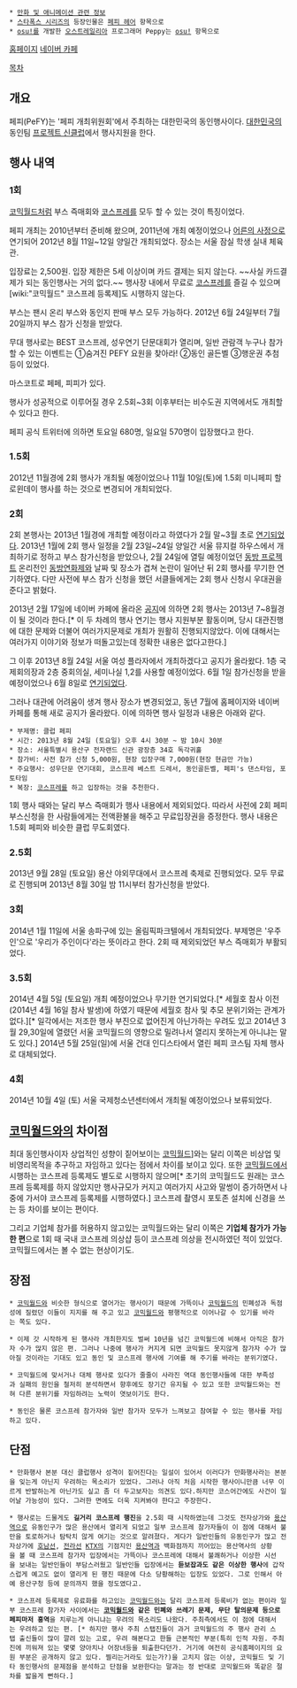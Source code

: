  * [[만화 및 애니메이션 관련 정보]]
 * [[스타폭스 시리즈]]의 등장인물은 [[페피 헤어]] 항목으로
 * [[osu!]]를 개발한 [[오스트레일리아]] 프로그래머 Peppy는 [[osu!]] 항목으로

[http://pefy.co.kr 홈페이지]
[http://cafe.naver.com/pefy 네이버 카페] 

[[목차]] 
== 개요 ==
페피(PeFY)는 '페피 개최위원회'에서 주최하는 대한민국의 동인행사이다. [[대한민국]]의 동인팀 [http://sinclub.co.kr/ 프로젝트 신클럽]에서 행사지원을 한다.

== 행사 내역 ==
=== 1회 ===
[[코믹월드]]처럼 부스 즉매회와 [[코스프레]]를 모두 할 수 있는 것이 특징이었다.

페피 개최는 2010년부터 준비해 왔으며, 2011년에 개최 예정이었으나 [[어른의 사정]]으로 연기되어 2012년 8월 11일~12일 양일간 개최되었다. 장소는 서울 잠실 학생 실내 체육관.

입장료는 2,500원. 입장 제한은 5세 이상이며 카드 결제는 되지 않는다. ~~사실 카드결제가 되는 동인행사는 거의 없다.~~ 행사장 내에서 무료로 [[코스프레]]를 즐길 수 있으며 [wiki:"코믹월드" 코스프레 등록제]도 시행하지 않는다.

부스는 팬시 온리 부스와 동인지 판매 부스 모두 가능하다. 2012년 6월 24일부터 7월 20일까지 부스 참가 신청을 받았다.

무대 행사로는 BEST 코스프레, 성우연기 단문대회가 열리며, 일반 관람객 누구나 참가할 수 있는 이벤트는 ①숨겨진 PEFY 요원을 찾아라! ②동인 골든벨 ③행운권 추첨 등이 있었다.

마스코트로 페페, 피피가 있다.

행사가 성공적으로 이루어질 경우 2.5회~3회 이후부터는 비수도권 지역에서도 개최할 수 있다고 한다.

페피 공식 트위터에 의하면 토요일 680명, 일요일 570명이 입장했다고 한다.

=== 1.5회 ===
2012년 11월경에 2회 행사가 개최될 예정이었으나 11월 10일(토)에 1.5회 미니페피 할로윈데이 행사를 하는 것으로 변경되어 개최되었다.

=== 2회 ===
2회 본행사는 2013년 1월경에 개최할 예정이라고 하였다가 2월 말~3월 초로 [https://twitter.com/pefy2012/status/271592238633603073 연기되었다]. 2013년 1월에 2회 행사 일정을 2월 23일~24일 양일간 서울 뮤지컬 하우스에서 개최하기로 정하고 부스 참가신청을 받았으나, 2월 24일에 열릴 예정이었던 [[동방 프로젝트]] 온리전인 [[동방연화제]]와 날짜 및 장소가 겹쳐 논란이 일어난 뒤 2회 행사를 무기한 연기하였다. 다만 사전에 부스 참가 신청을 했던 서클들에게는 2회 행사 신청시 우대권을 준다고 밝혔다.

2013년 2월 17일에 네이버 카페에 올라온 [http://cafe.naver.com/pefy/1129 공지]에 의하면 2회 행사는 2013년 7~8월경이 될 것이라 한다.[* 이 두 차례의 행사 연기는 행사 지원부분 활동이며, 당시 대관진행에 대한 문제와 더불어 여러가지문제로 개최가 원활히 진행되지않았다. 이에 대해서는 여러가지 이야기와 정보가 떠돌고있는데 정확한 내용은 없다고한다.]

그 이후 2013년 8월 24일 서울 여성 플라자에서 개최하겠다고 공지가 올라왔다. 1층 국제회의장과 2층 중회의실, 세미나실 1,2를 사용할 예정이었다. 6월 1일 참가신청을 받을 예정이었으나 6월 8일로 [http://cafe.naver.com/pefy/1282 연기되었다].

그러나 대관에 어려움이 생겨 행사 장소가 변경되었고, 동년 7월에 홈페이지와 네이버 카페를 통해 새로 공지가 올라왔다. 이에 의하면 행사 일정과 내용은 아래와 같다.

 * 부제명: 클럽 페피
 * 시간: 2013년 8월 24일 (토요일) 오후 4시 30분 ~ 밤 10시 30분
 * 장소: 서울특별시 용산구 전자랜드 신관 광장층 34호 독각귀홀
 * 참가비: 사전 참가 신청 5,000원, 현장 입장구매 7,000원(현장 현금만 가능)
 * 주요행사: 성우단문 연기대회, 코스프레 베스트 드레서, 동인골든벨, 페피's 댄스타임, 포토타임
 * 복장: [[코스프레]]를 하고 입장하는 것을 추천한다.

1회 행사 때와는 달리 부스 즉매회가 행사 내용에서 제외되었다. 따라서 사전에 2회 페피 부스신청을 한 사람들에게는 전액환불을 해주고 무료입장권을 증정한다. 행사 내용은 1.5회 페피와 비슷한 클럽 무도회였다.

=== 2.5회 ===
2013년 9월 28일 (토요일) 용산 야외무대에서 코스프레 축제로 진행되었다. 모두 무료로 진행되며 2013년 8월 30일 밤 11시부터 참가신청을 받았다.

=== 3회 ===
2014년 1월 11일에 서울 송파구에 있는 올림픽파크텔에서 개최되었다. 부제명은 '우주인'으로 '우리가 주인이다'라는 뜻이라고 한다. 2회 때 제외되었던 부스 즉매회가 부활되었다.

=== 3.5회 ===
2014년 4월 5일 (토요일) 개최 예정이었으나 무기한 연기되었다.[* 세월호 참사 이전(2014년 4월 16일 참사 발생)에 하였기 때문에 세월호 참사 및 추모 분위기와는 관계가 없다.][* 일각에서는 저조한 행사 부진으로 없어진게 아닌가하는 우려도 있고 2014년 3월 29,30일에 열렸던 서울 코믹월드의 영향으로 밀려나서 열리지 못하는게 아니냐는 말도 있다.] 2014년 5월 25일(일)에 서울 건대 인디스타에서 열린 페피 코스팀 자체 행사로 대체되었다.

=== 4회 ===
2014년 10월 4일 (토) 서울 국제청소년센터에서 개최될 예정이었으나 보류되었다.

== [[코믹월드]]와의 차이점 == 
최대 동인행사이자 상업적인 성향이 짙어보이는 [[코믹월드]]]와는 달리 이쪽은 비상업 및 비영리목적을 추구하고 자임하고 있다는 점에서 차이를 보이고 있다. 또한 [[코믹월드]]에서 시행하는 코스프레 등록제도 별도로 시행하지 않으며[* 초기의 코믹월드도 원래는 코스프레 등록제를 하지 않았지만 행사규모가 커지고 여러가지 사고와 말썽이 증가하면서 나중에 가서야 코스프레 등록제를 시행하였다.] 코스프레 촬영시 포토존 설치에 신경을 쓰는 등 차이를 보이는 편이다. 

그리고 기업체 참가를 허용하지 않고있는 코믹월드와는 달리 이쪽은 '''기업체 참가가 가능한 편'''으로 1회 때 국내 코스프레 의상샵 등이 코스프레 의상을 전시하였던 적이 있었다. 코믹월드에서는 볼 수 없는 현상이기도. 

== 장점 == 
 * [[코믹월드]]와 비슷한 형식으로 열어가는 행사이기 때문에 가뜩이나 [[코믹월드]]의 민폐성과 독점성에 질렸던 이들이 지지를 해 주고 있고 [[코믹월드]]와 평행적으로 이어나갈 수 있기를 바라는 쪽도 있다. 

 * 이제 갓 시작하게 된 행사라 개최한지도 벌써 10년을 넘긴 코믹월드에 비해서 아직은 참가자 수가 많지 않은 편. 그러나 나중에 행사가 커지게 되면 코믹월드 못지않게 참가자 수가 많아질 것이라는 기대도 있고 동인 및 코스프레 행사에 기여를 해 주기를 바라는 분위기였다. 

 * 코믹월드에 맞서거나 대체 행사로 있다가 줄줄이 사라진 역대 동인행사들에 대한 부족성과 실패의 원인을 철저히 분석하면서 향후에도 장기간 유지될 수 있고 또한 코믹월드와는 전혀 다른 분위기를 자임하려는 노력이 엿보이기도 한다.

 * 동인은 물론 코스프레 참가자와 일반 참가자 모두가 느껴보고 참여할 수 있는 행사를 자임하고 있다.

== 단점 == 
 * 만화행사 본분 대신 클럽행사 성격이 짙어진다는 일설이 있어서 이러다가 만화행사라는 본분을 잊는게 아닌지 우려하는 목소리가 있었다. 그러나 아직 처음 시작한 행사이니만큼 너무 이르게 반발하는게 아닌가도 싶고 좀 더 두고보자는 의견도 있다.하지만 코스어간에도 사건이 일어날 가능성이 있다. 그러한 면에도 더욱 지켜봐야 한다고 주장한다.

 * 행사로는 드물게도 '''길거리 코스프레 행진'''을 2.5회 때 시작하였는데 그것도 전자상가와 [[용산역]]으로 유동인구가 많은 용산에서 열리게 되었고 일부 코스프레 참가자들이 이 점에 대해서 불만을 토로하거나 탐탁치 않게 여기는 것으로 알려졌다. 게다가 일반인들의 유동인구가 많고 전자상가에 [[호남선]], [[전라선]] [[KTX]]의 기점지인 [[용산역]]과 백화점까지 끼어있는 용산역사의 상황을 볼 때 코스프레 참가자 입장에서는 가뜩이나 코스프레에 대해서 불쾌하거나 이상한 시선을 보내는 일반인들이 부담스러웠고 일반인들 입장에서는 '''듣보잡과도 같은 이상한 행사'''에 갑작스럽게 예고도 없이 열리게 된 행진 때문에 다소 당황해하는 입장도 있었다. 그로 인해서 아예 용산구청 등에 문의까지 했을 정도였다고.  

 * 코스프레 등록제로 유료화를 하고있는 [[코믹월드]]와는 달리 코스프레 등록비가 없는 편이라 일부 코스프레 참가자 사이에서는 '''[[코믹월드]]와 같은 민폐와 쓰레기 문제, 무단 탈의문제 등으로 페피마저 홍역'''을 치루는게 아니냐는 우려의 목소리도 나왔다. 주최측에서도 이 점에 대해서는 우려하고 있는 편. [* 하지만 행사 주최 스탭진들이 과거 코믹월드의 주 행사 관리 스탭 출신들이 많이 깔려 있는 고로, 우려 해본다고 한들 근본적인 부분(특히 인적 자원. 주최진에 끼워져 있는 몇몇 양아치나 어장녀등을 퇴출한다던가. 거기에 여전히 공식홈페이지의 요원 부분은 공개하지 않고 있다. 찔리는거라도 있는가?)을 고치지 않는 이상, 코믹월드 및 기타 동인행사의 문제점을 분석하고 단점을 보완한다는 말과는 정 반대로 코믹월드와 똑같은 절차를 밟을게 뻔하다.]
